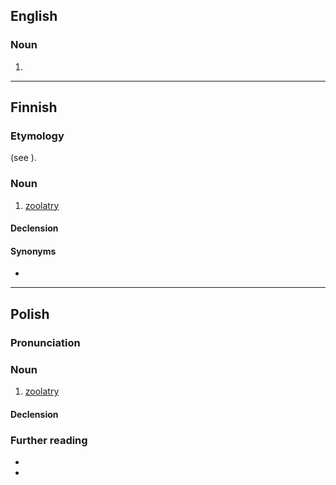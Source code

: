 ==English==

===Noun===
{{en-noun|-}}

# {{synonym of|en|zoolatry}}

----

==Finnish==

===Etymology===
{{internationalism|fi}} (see {{cog|en|zoolatry}}).

===Noun===
{{head|fi|noun}}

# [[zoolatry]]

====Declension====
{{fi-decl-kulkija|zoolatri|a}}

====Synonyms====
* {{l|fi|eläintenpalvonta}}

----

==Polish==

===Pronunciation===
{{pl-p}}

===Noun===
{{pl-noun|f}}

# [[zoolatry]]
#: {{syn|pl|animalizm}}

====Declension====
{{pl-decl-noun-f|tantum=s}}

===Further reading===
* {{R:pl:WSJP}}
* {{R:pl:PWN}}